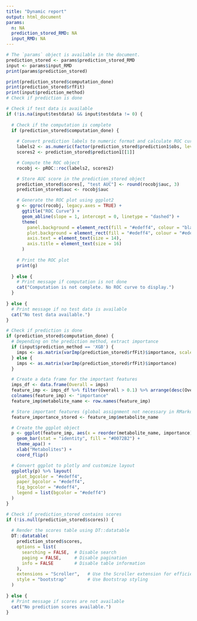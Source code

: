 ```yaml
---
title: "Dynamic report"
output: html_document
params:
  n: NA
  prediction_stored_RMD: NA
  input_RMD: NA
---
```


```r
# The `params` object is available in the document.
prediction_stored <- params$prediction_stored_RMD
input <- params$input_RMD
print(params$prediction_stored)
```

```r

print(prediction_stored$computation_done)
print(prediction_stored$rfFit)
print(input$prediction_method)
# Check if prediction is done
```


```r
# Check if test data is available
if (!is.na(input$testdata) && input$testdata != 0) {
  
  # Check if the computation is complete
  if (prediction_stored$computation_done) {
    
    # Convert prediction labels to numeric format and calculate ROC curve
    labels2 <- as.numeric(factor(prediction_stored$prediction1$obs, levels = c("X1", "X0")))
    scores2 <- prediction_stored$prediction1[[1]]

    # Compute the ROC object
    rocobj <- pROC::roc(labels2, scores2)

    # Store AUC score in the prediction_stored object
    prediction_stored$scores[, "test AUC"] <- round(rocobj$auc, 3)
    prediction_stored$auc <- rocobj$auc

    # Generate the ROC plot using ggplot2
    g <- ggroc(rocobj, legacy.axes = TRUE) + 
      ggtitle("ROC Curve") +
      geom_abline(slope = 1, intercept = 0, linetype = "dashed") +
      theme(
        panel.background = element_rect(fill = "#edeff4", colour = "black"),
        plot.background = element_rect(fill = "#edeff4", colour = "#edeff4"),
        axis.text = element_text(size = 14),
        axis.title = element_text(size = 16)
      )
    
    # Print the ROC plot
    print(g)
    
  } else {
    # Print message if computation is not done
    cat("Computation is not complete. No ROC curve to display.")
  }
  
} else {
  # Print message if no test data is available
  cat("No test data available.")
}

```

```r
# Check if prediction is done
if (prediction_stored$computation_done) {
  # Depending on the prediction method, extract importance
  if (input$prediction_method == 'XGB') {
    imps <- as.matrix(varImp(prediction_stored$rfFit)$importance, scale=FALSE)
  } else {
    imps <- as.matrix(varImp(prediction_stored$rfFit)$importance)
  }

  # Create a data frame for the important features
  imps_df <- data.frame(Overall = imps)
  feature_imp <- imps_df %>% filter(Overall > 0.1) %>% arrange(desc(Overall)) %>% head(10)
  colnames(feature_imp) <- "importance"
  feature_imp$metabolite_name <- row.names(feature_imp)

  # Store important features (global assignment not necessary in RMarkdown)
  feature_importance_stored <- feature_imp$metabolite_name

  # Create the ggplot object
  p <- ggplot(feature_imp, aes(x = reorder(metabolite_name, importance), y = importance)) +
    geom_bar(stat = "identity", fill = "#0072B2") +
    theme_apa() +
    xlab("Metabolites") +
    coord_flip()

  # Convert ggplot to plotly and customize layout
  ggplotly(p) %>% layout(
    plot_bgcolor = "#edeff4",
    paper_bgcolor = "#edeff4",
    fig_bgcolor = "#edeff4",
    legend = list(bgcolor = "#edeff4")
  )
}
```


```r
# Check if prediction_stored contains scores
if (!is.null(prediction_stored$scores)) {
  
  # Render the scores table using DT::datatable
  DT::datatable(
    prediction_stored$scores,
    options = list(
      searching = FALSE,  # Disable search
      paging = FALSE,     # Disable pagination
      info = FALSE        # Disable table information
    ),
    extensions = "Scroller",   # Use the Scroller extension for efficient scrolling
    style = "bootstrap"        # Use Bootstrap styling
  )
  
} else {
  # Print message if scores are not available
  cat("No prediction scores available.")
}

```


